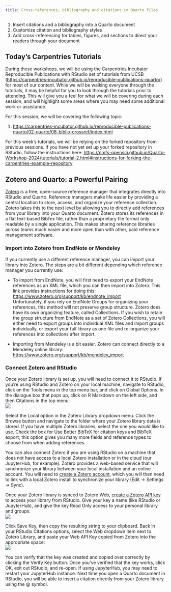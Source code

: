 ```yaml
---
title: Cross-references, bibliography and citations in Quarto files
---
```


::: {.callout-note title="Learning Objectives"}
1.  Insert citations and a bibliography into a Quarto document
2.  Customize citation and bibliography styles
3.  Add cross-referencing for tables, figures, and sections to direct your readers through your document
:::

## Today's Carpentries Tutorials

During these workshops, we will be using the Carpentries Incubator Reproducible Publications with RStudio set of tutorials from UCSB (<https://carpentries-incubator.github.io/reproducible-publications-quarto/>) for most of our content. While we will be walking everyone through the tutorials, it may be helpful for you to look through the tutorials prior to attending. This will give you a feel for what we will be covering during each session, and will highlight some areas where you may need some additional work or assistance.

For this session, we will be covering the following topic:

1.  <https://carpentries-incubator.github.io/reproducible-publications-quarto/02-quarto/08-biblio-crossref/index.html>

For this week's tutorials, we will be relying on the forked repository from previous sessions. If you have not yet set up your forked repository in RStudio, follow the instructions here: <https://nmfs-opensci.github.io/Quarto-Workshop-2024/tutorials/tutorial-2.html#instructions-for-forking-the-carpentries-example-repository>

## Zotero and Quarto: a Powerful Pairing

[Zotero](https://www.zotero.org/) is a free, open-source reference manager that integrates directly into RStudio and Quarto. Reference managers make life easier by providing a central location to store, access, and organize your reference collection. Zotero takes this to the next level by allowing you to directly add references from your library into your Quarto document. Zotero stores its references in a flat text-based BibTex file, rather than a proprietary file format only readable by a single application. This makes sharing reference libraries across teams much easier and more open than with other, paid reference management software.

### Import into Zotero from EndNote or Mendeley

If you currently use a different reference manager, you can import your library into Zotero. The steps are a bit different depending which reference manager you currently use:

-   To import from EndNote, you will first need to export your EndNote references as an XML file, which you can then import into Zotero. This link provides instructions for doing this: <https://www.zotero.org/support/kb/endnote_import>\
    Unfortunately, if you rely on EndNote Groups for organizing your references, this method will not preserve group structure. Zotero does have its own organizing feature, called Collections. If you wish to retain the group structure from EndNote as a set of Zotero Collections, you will either need to export groups into individual XML files and import groups individually, or export your full library as one file and re-organize your references into collections after import.

-   Importing from Mendeley is a bit easier. Zotero can connect directly to a Mendeley online library: <https://www.zotero.org/support/kb/mendeley_import>

### Connect Zotero and RStudio

Once your Zotero library is set up, you will need to connect it to RStudio. If you're using RStudio and Zotero on your local machine, navigate to RStudio, click on the Tools menu in the top menu bar, and click on Global Options. In the dialogue box that pops up, click on R Markdown on the left side, and then Citations in the top menu:\
![](images/paste-8.png)

Select the Local option in the Zotero Library dropdown menu. Click the Browse button and navigate to the folder where your Zotero library data is stored. If you have multiple Zotero libraries, select the one you would like to use. Check the box for Use Better BibTeX for citation keys and BibTeX export; this option gives you many more fields and reference types to choose from when adding references.

You can also connect Zotero if you are using RStudio on a machine that does not have access to a local Zotero installation or in the cloud (our JupyterHub, for example). Zotero provides a web-based service that will synchronize your library between your local installation and an online account. You will need to [create a Zotero account](https://www.zotero.org/user/register), which you will then need to link with a local Zotero install to synchronize your library (Edit -\> Settings -\> Sync).

Once your Zotero library is synced to Zotero Web, [create a Zotero API key](https://www.zotero.org/settings/keys/new) to access your library from RStudio. Give your key a name (like RStudio or JupyterHub), and give the key Read Only access to your personal library and groups:\
![](images/paste-11.png)

Click Save Key, then copy the resulting string to your clipboard. Back in your RStudio Citations options, select the Web dropdown item next to Zotero Library, and paste your Web API Key copied from Zotero into the appropriate space:\
![](images/paste-10.png)

You can verify that the key was created and copied over correctly by clicking the Verify Key button. Once you've verified that the key works, click OK, exit out RStudio, and re-open. If using JupyterHub, you may need to restart your JupyterHub instance. Next time you open a Quarto document in RStudio, you will be able to insert a citation directly from your Zotero library using the \@ symbol.